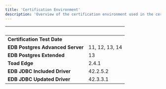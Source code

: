 ```yaml
---
title: 'Certification Environment'
description: 'Overview of the certification environment used in the certification of Toad Edge'
---
```


|  &nbsp;    | &nbsp; |
| ----------- | ----------- |
| **Certification Test Date**      |       |
| **EDB Postgres Advanced Server**      | 11, 12, 13, 14      |
| **EDB Postgres Extended**      | 13       |
| **Toad Edge**  |  2.4.1  |
| **EDB JDBC Included Driver**  |  42.2.5.2  |
| **EDB JDBC Updated Driver**  |  42.3.3.1  |

